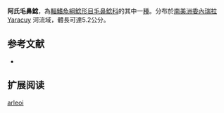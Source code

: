 {{Speciesbox
| name = 阿氏毛鼻鯰
| image = 
| image_width = 
| status = NE
| status_system = IUCN3.1
| genus = Trichomycterus
| species = arleoi
| authority = [[Fernández-Yépez|Fernández-Yépez]], 1972
| synonyms = *''Pygidium arleoi''<br /><small>Fernández-Yépez, 1972</small> ''
}}

'''阿氏毛鼻鯰'''，為[[輻鰭魚綱|輻鰭魚綱]][[鯰形目|鯰形目]][[毛鼻鯰科|毛鼻鯰科]]的其中一[[種|種]]。分布於[[南美洲|南美洲]][[委內瑞拉|委內瑞拉]]Yaracuy 河流域，體長可達5.2公分。

==参考文献==
*{{FishBase_species|genus=Trichomycterus|species=arleoi|year=2011|month=12}}

== 扩展阅读 ==
{{refbegin}}
{{wikispecies-inline|Trichomycterus arleoi|阿氏毛鼻鯰}}
{{refend}}
{{Taxonbar|from=Q3761845}}

[[Category:毛鼻鯰属|arleoi]]


{{鯰形目小作品}}